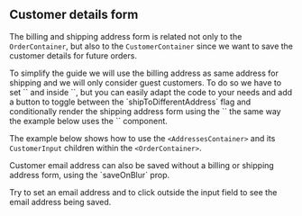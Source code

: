 

<Meta of={Stories} />

## Customer details form
The billing and shipping address form is related not only to the `OrderContainer`, but also to the `CustomerContainer` since we want to save the customer details for future orders.


<span title='Billing and Shipping addresses' type='info'>
To simplify the guide we will use the billing address as same address for shipping and we will only consider guest customers.
To do so we have to set `<CustomerContainer isGuest={true}>` and inside `<AddressesContainer shipToDifferentAddress={false}>`, but you can easily adapt the code to your needs
and add a button to toggle between the `shipToDifferentAddress` flag and conditionally render the shipping address form using the `<ShippingAddressForm>` the same way the example
below uses the `<BillingAddressForm>` component.
</span>


The example below shows how to use the `<AddressesContainer>` and its `CustomerInput` children within the `<OrderContainer>`.

<Canvas of={Stories.CustomerAddresses} />

<span title='Tip' type='info'>
Customer email address can also be saved without a billing or shipping address form, using the `saveOnBlur` prop.

Try to set an email address and to click outside the input field to see the email address being saved.
</span>

<Canvas of={Stories.CustomerEmailSaveOnBlur} />
